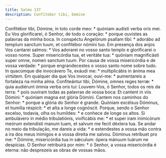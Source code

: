 ```yaml
---
title: Salmo 137
description: Confitebor tibi, Domine
---
```


<div class="side-by-side not-content">
  <span>
    Confitébor tibi, Dómine, in toto corde meo: * quóniam audísti verba oris
    mei.
  </span>
  <span>
    Eu Vos glorificarei, ó Senhor, de todo o coração: * porque ouvistes as
    palavras da minha boca.
  </span>
  <span>
    In conspéctu Angelórum psallam tibi: * adorábo ad templum sanctum tuum, et
    confitébor nómini tuo.
  </span>
  <span>
    Em presença dos anjos Vos cantarei salmos: * Vos adorarei no vosso santo
    templo e glorificarei o vosso nome.
  </span>
  <span>
    Super misericórdia tua, et veritáte tua: * quóniam magnificásti super omne,
    nomen sanctum tuum.
  </span>
  <span>
    Por causa de vossa misericórdia e de vossa verdade: * porque engrandecestes
    o vosso santo nome sobre tudo.
  </span>
  <span>
    In quacúmque die invocávero Te, exáudi me: * multiplicábis in ánima mea
    virtútem.
  </span>
  <span>
    Em qualquer dia que Vos invocar, ouvi-me: * aumentareis a fortaleza na minha
    alma.
  </span>
  <span>
    Confiteántur tibi, Dómine, omnes reges terræ: * quia audiérunt ómnia verba
    oris tui:
  </span>
  <span>
    Louvem-Vos, ó Senhor, todos os reis da terra: * pois ouviram todas as
    palavras de vossa boca:
  </span>
  <span>
    Et cantent in viis Dómini: * quóniam magna est glória Dómini.
  </span>
  <span>
    Cantem nos caminhos do Senhor: * porque a glória do Senhor é grande.
  </span>
  <span>
    Quóniam excélsus Dóminus, et humília réspicit: * et alta a longe cognóscit.
  </span>
  <span>
    Porque, sendo o Senhor excelso, todavia, olha os humildes: * e conhece de
    longe os altos.
  </span>
  <span>
    Si ambulávero in médio tribulatiónis, vivificábis me: * et super iram
    inimicórum meórum extendísti manum tuam, et salvum me fecit déxtera tua.
  </span>
  <span>
    Se andar no meio da tribulação, me dareis a vida: * e estendestes a vossa
    mão contra a ira dos meus inimigos e a vossa direita me salvou.
  </span>
  <span>
    Dóminus retríbuet pro me: * Dómine, misericórdia tua in sǽculum: ópera
    mánuum tuárum ne despícias.
  </span>
  <span>
    O Senhor retribuirá por mim: * ó Senhor, a vossa misericórdia é eterna: não
    desprezeis as obras de vossas mãos.
  </span>
</div>
